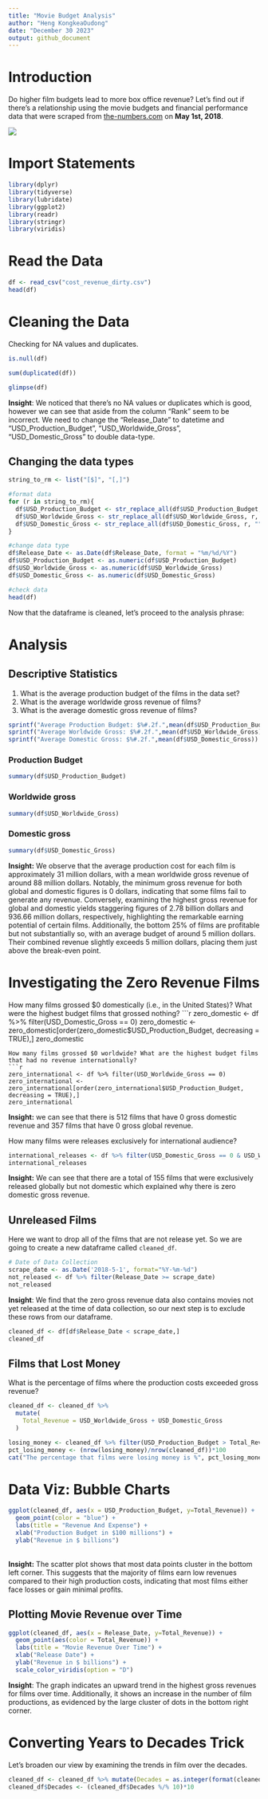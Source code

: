 ```yaml
---
title: "Movie Budget Analysis"
author: "Heng KongkeaOudong"
date: "December 30 2023"
output: github_document
---
```


# Introduction

Do higher film budgets lead to more box office revenue? Let's find out if there's a relationship using the movie budgets and financial performance data that were scraped from [the-numbers.com](https://www.the-numbers.com/movie/budgets) on **May 1st, 2018**.

![](https://i.imgur.com/kq7hrEh.png)

# Import Statements
```r
library(dplyr)
library(tidyverse)  
library(lubridate)  
library(ggplot2)
library(readr)
library(stringr)
library(viridis)
```

# Read the Data
```r
df <- read_csv("cost_revenue_dirty.csv")
head(df)
```
# Cleaning the Data
Checking for NA values and duplicates.
```r
is.null(df)
```
```r
sum(duplicated(df))
```
```r
glimpse(df)
```
**Insight**: We noticed that there's no NA values or duplicates which is good, however we can see that aside from the column "Rank" seem to be incorrect. We need to change the "Release_Date" to datetime and "USD_Production_Budget", "USD_Worldwide_Gross", "USD_Domestic_Gross" to double data-type.

## Changing the data types
```r
string_to_rm <- list("[$]", "[,]")

#format data
for (r in string_to_rm){
  df$USD_Production_Budget <- str_replace_all(df$USD_Production_Budget,r,"")
  df$USD_Worldwide_Gross <- str_replace_all(df$USD_Worldwide_Gross, r, "")
  df$USD_Domestic_Gross <- str_replace_all(df$USD_Domestic_Gross, r, "")
}

#change data type
df$Release_Date <- as.Date(df$Release_Date, format = "%m/%d/%Y")
df$USD_Production_Budget <- as.numeric(df$USD_Production_Budget)
df$USD_Worldwide_Gross <- as.numeric(df$USD_Worldwide_Gross)
df$USD_Domestic_Gross <- as.numeric(df$USD_Domestic_Gross)

#check data
head(df)
```
Now that the dataframe is cleaned, let's proceed to the analysis phrase:

# Analysis 
## Descriptive Statistics

1. What is the average production budget of the films in the data set?
2. What is the average worldwide gross revenue of films?
3. What is the average domestic gross revenue of films?

```r
sprintf("Average Production Budget: $%#.2f.",mean(df$USD_Production_Budget))
sprintf("Average Worldwide Gross: $%#.2f.",mean(df$USD_Worldwide_Gross))
sprintf("Average Domestic Gross: $%#.2f.",mean(df$USD_Domestic_Gross))
```
### Production Budget
```r
summary(df$USD_Production_Budget)
```
### Worldwide gross
```r
summary(df$USD_Worldwide_Gross)
```
### Domestic gross
```r
summary(df$USD_Domestic_Gross)
```
**Insight:**
We observe that the average production cost for each film is approximately 31 million dollars, with a mean worldwide gross revenue of around 88 million dollars. Notably, the minimum gross revenue for both global and domestic figures is 0 dollars, indicating that some films fail to generate any revenue. Conversely, examining the highest gross revenue for global and domestic yields staggering figures of 2.78 billion dollars and 936.66 million dollars, respectively, highlighting the remarkable earning potential of certain films. Additionally, the bottom 25% of films are profitable but not substantially so, with an average budget of around 5 million dollars. Their combined revenue slightly exceeds 5 million dollars, placing them just above the break-even point.

# Investigating the Zero Revenue Films
How many films grossed $0 domestically (i.e., in the United States)? What were the highest budget films that grossed nothing?
```r
zero_domestic <- df %>% 
  filter(USD_Domestic_Gross == 0)
zero_domestic <- zero_domestic[order(zero_domestic$USD_Production_Budget, decreasing = TRUE),]
zero_domestic
```
How many films grossed $0 worldwide? What are the highest budget films that had no revenue internationally?
```r
zero_international <- df %>% filter(USD_Worldwide_Gross == 0)
zero_international <- zero_international[order(zero_international$USD_Production_Budget, decreasing = TRUE),]
zero_international
```
**Insight:** we can see that there is 512 films that have 0 gross domestic revenue and 357 films that have 0 gross global revenue.

How many films were releases exclusively for international audience?
```r
international_releases <- df %>% filter(USD_Domestic_Gross == 0 & USD_Worldwide_Gross != 0)
international_releases
```
**Insight:** We can see that there are a total of 155 films that were exclusively released globally but not domestic which explained why there is zero domestic gross revenue.

## Unreleased Films

Here we want to drop all of the films that are not release yet. So we are going to create a new dataframe called `cleaned_df`.
```r
# Date of Data Collection
scrape_date <- as.Date('2018-5-1', format="%Y-%m-%d")
not_released <- df %>% filter(Release_Date >= scrape_date)
not_released
```
**Insight**: We find that the zero gross revenue data also contains movies not yet released at the time of data collection, so our next step is to exclude these rows from our dataframe.
```r
cleaned_df <- df[df$Release_Date < scrape_date,]
cleaned_df
```
## Films that Lost Money

What is the percentage of films where the production costs exceeded gross revenue?
```r
cleaned_df <- cleaned_df %>% 
  mutate(
    Total_Revenue = USD_Worldwide_Gross + USD_Domestic_Gross
  )

losing_money <- cleaned_df %>% filter(USD_Production_Budget > Total_Revenue)
pct_losing_money <- (nrow(losing_money)/nrow(cleaned_df))*100
cat("The percentage that films were losing money is %", pct_losing_money)
```
# Data Viz: Bubble Charts
```r
ggplot(cleaned_df, aes(x = USD_Production_Budget, y=Total_Revenue)) + 
  geom_point(color = "blue") +
  labs(title = "Revenue And Expense") +
  xlab("Production Budget in $100 millions") +
  ylab("Revenue in $ billions")
```
<br />**Insight:** The scatter plot shows that most data points cluster in the bottom left corner. This suggests that the majority of films earn low revenues compared to their high production costs, indicating that most films either face losses or gain minimal profits.

## Plotting Movie Revenue over Time
```r
ggplot(cleaned_df, aes(x = Release_Date, y=Total_Revenue)) + 
  geom_point(aes(color = Total_Revenue)) +
  labs(title = "Movie Revenue Over Time") +
  xlab("Release Date") +
  ylab("Revenue in $ billions") +
  scale_color_viridis(option = "D")
```
**Insight**: The graph indicates an upward trend in the highest gross revenues for films over time. Additionally, it shows an increase in the number of film productions, as evidenced by the large cluster of dots in the bottom right corner.

# Converting Years to Decades Trick
Let's broaden our view by examining the trends in film over the decades.
```r
cleaned_df <- cleaned_df %>% mutate(Decades = as.integer(format(cleaned_df$Release_Date, "%Y")))
cleaned_df$Decades <- (cleaned_df$Decades %/% 10)*10
```

